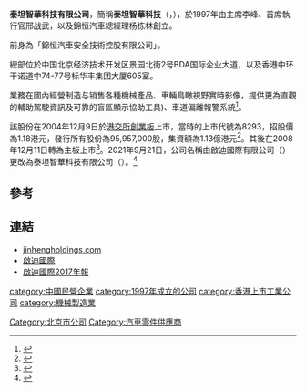 '''泰坦智華科技有限公司'''，簡稱'''泰坦智華科技'''（{{lang-en|'''TitanInvo Technology Limited'''}}，{{hkex|0872}}），於1997年由主席李峰、首席執行官邢战武，以及錦恒汽車總經理杨栋林創立。

前身為「錦恒汽車安全技術控股有限公司」。

總部位於中国北京经济技术开发区景园北街2号BDA国际企业大道，以及香港中环干诺道中74-77号标华丰集团大厦605室。

業務在國內經營制造与销售各種機械產品、車輛鳥瞰視野實時影像，提供更為直觀的輔助駕駛資訊及可靠的盲區顯示協助工具)、車道偏離報警系統<ref>{{Cite web |url=http://www.jinhengholdings.com/about.asp?bigclassid=80&BigClassName=%B9%AB%CB%BE%BC%F2%BD%E9 |title=錦恒汽車安全技術控股有限公司簡介 |accessdate=2013-07-27 |archive-date=2016-03-04 |archive-url=https://web.archive.org/web/20160304225359/http://www.jinhengholdings.com/about.asp?bigclassid=80&BigClassName=%B9%AB%CB%BE%BC%F2%BD%E9 |dead-url=yes }}</ref>。

該股份在2004年12月9日於[[港交所|港交所]][[香港創業板|創業板]]上市，當時的上市代號為8293，招股價為1.18港元，發行所有股份為95,957,000股，集資額為1.13億港元<ref>{{Cite web |url=http://www.hkexnews.hk/listedco/listconews/GEM/2004/1130/08293/CWP101.pdf |title=錦恒汽車安全技術控股有限公司提供招股資料 |accessdate=2013-07-27 |archive-date=2019-11-09 |archive-url=https://web.archive.org/web/20191109175047/https://www1.hkexnews.hk/listedco/listconews/gem/2004/1130/08293/cwp101.pdf |dead-url=no }}</ref>。其後在2008年12月11日轉為主板上市<ref>{{Cite web |url=http://www.jinhengholdings.com/upfiles/UploadFiles/200811320322915.pdf |title=錦恒汽車安全技術控股有限公司轉板資料 |accessdate=2013-07-27 |archive-date=2014-02-01 |archive-url=https://web.archive.org/web/20140201170711/http://www.jinhengholdings.com/upfiles/UploadFiles/200811320322915.pdf |dead-url=no }}</ref>。2021年9月21日，公司名稱由啟迪國際有限公司（{{lang-en|'''TUS International Limited'''}}）更改為泰坦智華科技有限公司（{{lang-en|'''TitanInvo Technology Limited'''}}）。<ref>{{cite news |title=啟迪國際(00872.HK)更名為「泰坦智華科技有限公司」 |url=https://www.finet.hk/newscenter/news_content/614fd49dbde0b305f968714e |work=[[財華社|財華社]] |date=2021-09-26 |archiveurl=https://web.archive.org/web/20211004172851/https://www.finet.hk/newscenter/news_content/614fd49dbde0b305f968714e |archivedate=2021-10-05}}</ref>

==參考==
{{reflist}}

==連結==
*[https://web.archive.org/web/20140623230336/http://www.jinhengholdings.com/ jinhengholdings.com]
*[http://www.tus-i.com/tc/business_products.php 啟迪國際]{{Wayback|url=http://www.tus-i.com/tc/business_products.php |date=20200619101728 }}
*[http://www.files.services/files/4/2018/0427/20180427175004_80774056_tc.pdf 啟迪國際2017年報]
[[category:中國民營企業|category:中國民營企業]]
[[category:1997年成立的公司|category:1997年成立的公司]]
[[Category:北京市公司|Category:北京市公司]]
[[category:香港上市工業公司|category:香港上市工業公司]]
[[category:機械製造業|category:機械製造業]]
[[Category:汽車零件供應商|Category:汽車零件供應商]]